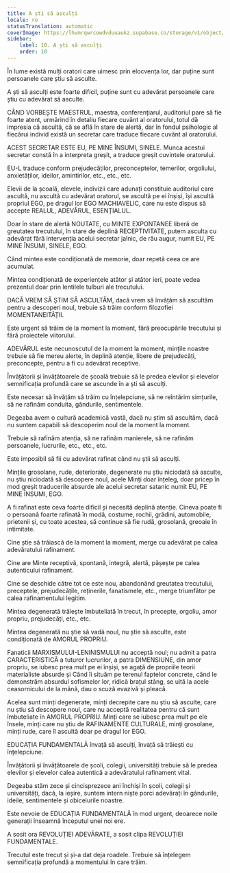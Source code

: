 ```yaml
---
title: A ști să asculți
locale: ro
statusTranslation: automatic
coverImage: https://lhvmrqwrcowdvduuaukz.supabase.co/storage/v1/object/public/strapi-uploads/small_cover-educacion-fundamental.webp-2d51a7828a2b1309555be27f7e2a61a0.webp
sidebar:
    label: 10. A ști să asculți
    order: 10
---
```

În lume există mulți oratori care uimesc prin elocvența lor, dar puține sunt persoanele care știu să asculte.

A ști să asculți este foarte dificil, puține sunt cu adevărat persoanele care știu cu adevărat să asculte.

CÂND VORBEȘTE MAESTRUL, maestra, conferențiarul, auditoriul pare să fie foarte atent, urmărind în detaliu fiecare cuvânt al oratorului, totul dă impresia că ascultă, că se află în stare de alertă, dar în fondul psihologic al fiecărui individ există un secretar care traduce fiecare cuvânt al oratorului.

ACEST SECRETAR ESTE EU, PE MINE ÎNSUMI, SINELE. Munca acestui secretar constă în a interpreta greșit, a traduce greșit cuvintele oratorului.

EU-L traduce conform prejudecăților, preconceptelor, temerilor, orgoliului, anxietăților, ideilor, amintirilor, etc., etc., etc.

Elevii de la școală, elevele, indivizii care adunați constituie auditoriul care ascultă, nu ascultă cu adevărat oratorul, se ascultă pe ei înșiși, își ascultă propriul EGO, pe dragul lor EGO MACHIAVELIC, care nu este dispus să accepte REALUL, ADEVĂRUL, ESENȚIALUL.

Doar în stare de alertă NOUTATE, cu MINTE EXPONTANEE liberă de greutatea trecutului, în stare de deplină RECEPTIVITATE, putem asculta cu adevărat fără intervenția acelui secretar jalnic, de rău augur, numit EU, PE MINE ÎNSUMI, SINELE, EGO.

Când mintea este condiționată de memorie, doar repetă ceea ce are acumulat.

Mintea condiționată de experiențele atâtor și atâtor ieri, poate vedea prezentul doar prin lentilele tulburi ale trecutului.

DACĂ VREM SĂ ȘTIM SĂ ASCULTĂM, dacă vrem să învățăm să ascultăm pentru a descoperi noul, trebuie să trăim conform filozofiei MOMENTANEITĂȚII.

Este urgent să trăim de la moment la moment, fără preocupările trecutului și fără proiectele viitorului.

ADEVĂRUL este necunoscutul de la moment la moment, mințile noastre trebuie să fie mereu alerte, în deplină atenție, libere de prejudecăți, preconcepte, pentru a fi cu adevărat receptive.

Învățătorii și învățătoarele de școală trebuie să le predea elevilor și elevelor semnificația profundă care se ascunde în a ști să asculți.

Este necesar să învățăm să trăim cu înțelepciune, să ne reîntărim simțurile, să ne rafinăm conduita, gândurile, sentimentele.

Degeaba avem o cultură academică vastă, dacă nu știm să ascultăm, dacă nu suntem capabili să descoperim noul de la moment la moment.

Trebuie să rafinăm atenția, să ne rafinăm manierele, să ne rafinăm persoanele, lucrurile, etc., etc., etc.

Este imposibil să fii cu adevărat rafinat când nu știi să asculți.

Mințile grosolane, rude, deteriorate, degenerate nu știu niciodată să asculte, nu știu niciodată să descopere noul, acele Minți doar înțeleg, doar pricep în mod greșit traducerile absurde ale acelui secretar satanic numit EU, PE MINE ÎNSUMI, EGO.

A fi rafinat este ceva foarte dificil și necesită deplină atenție. Cineva poate fi o persoană foarte rafinată în modă, costume, rochii, grădini, automobile, prietenii și, cu toate acestea, să continue să fie rudă, grosolană, greoaie în intimitate.

Cine știe să trăiască de la moment la moment, merge cu adevărat pe calea adevăratului rafinament.

Cine are Minte receptivă, spontană, integră, alertă, pășește pe calea autenticului rafinament.

Cine se deschide către tot ce este nou, abandonând greutatea trecutului, preceptele, prejudecățile, reținerile, fanatismele, etc., merge triumfător pe calea rafinamentului legitim.

Mintea degenerată trăiește îmbuteliată în trecut, în precepte, orgoliu, amor propriu, prejudecăți, etc., etc.

Mintea degenerată nu știe să vadă noul, nu știe să asculte, este condiționată de AMORUL PROPRIU.

Fanaticii MARXISMULUI-LENINISMULUI nu acceptă noul; nu admit a patra CARACTERISTICĂ a tuturor lucrurilor, a patra DIMENSIUNE, din amor propriu, se iubesc prea mult pe ei înșiși, se agață de propriile teorii materialiste absurde și Când îi situăm pe terenul faptelor concrete, când le demonstrăm absurdul sofismelor lor, ridică brațul stâng, se uită la acele ceasornicului de la mână, dau o scuză evazivă și pleacă.

Acelea sunt minți degenerate, minți decrepite care nu știu să asculte, care nu știu să descopere noul, care nu acceptă realitatea pentru că sunt îmbuteliate în AMORUL PROPRIU. Minți care se iubesc prea mult pe ele însele, minți care nu știu de RAFINAMENTE CULTURALE, minți grosolane, minți rude, care îl ascultă doar pe dragul lor EGO.

EDUCAȚIA FUNDAMENTALĂ învață să asculți, învață să trăiești cu înțelepciune.

Învățătorii și învățătoarele de școli, colegii, universități trebuie să le predea elevilor și elevelor calea autentică a adevăratului rafinament vital.

Degeaba stăm zece și cincisprezece ani închiși în școli, colegii și universități, dacă, la ieșire, suntem intern niște porci adevărați în gândurile, ideile, sentimentele și obiceiurile noastre.

Este nevoie de EDUCAȚIA FUNDAMENTALĂ în mod urgent, deoarece noile generații înseamnă începutul unei noi ere.

A sosit ora REVOLUȚIEI ADEVĂRATE, a sosit clipa REVOLUȚIEI FUNDAMENTALE.

Trecutul este trecut și și-a dat deja roadele. Trebuie să înțelegem semnificația profundă a momentului în care trăim.

